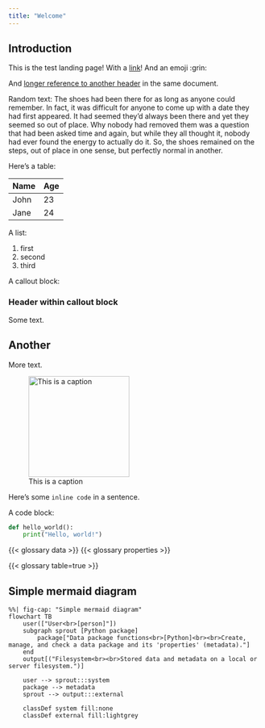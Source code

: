 ```yaml
---
title: "Welcome"
---
```


## Introduction

This is the test landing page! With a [link](https://duckduckgo.com/)! And an emoji :grin:

And [longer reference to another header](index.qmd#another) in the same document.

Random text:
The shoes had been there for as long as anyone could remember. In fact, it was
difficult for anyone to come up with a date they had first appeared. It had
seemed they'd always been there and yet they seemed so out of place. Why nobody
had removed them was a question that had been asked time and again, but while
they all thought it, nobody had ever found the energy to actually do it. So, the
shoes remained on the steps, out of place in one sense, but perfectly normal in
another.


Here's a table:

| Name | Age |
|------|-----|
| John | 23  |
| Jane | 24  |

A list:

1. first
2. second
3. third

A callout block:

::: callout-tip
### Header within callout block

Some text.
:::

## Another

More text.

![This is a caption](_extensions/seedcase-theme/logos/seedcase-logo.svg){width="200"}

Here's some `inline code` in a sentence.

A code block:

```python
def hello_world():
    print("Hello, world!")
```

{{< glossary data >}}
{{< glossary properties >}}

{{< glossary table=true >}}

## Simple mermaid diagram

::: column-page
```mermaid
%%| fig-cap: "Simple mermaid diagram"
flowchart TB
    user(["User<br>[person]"])
    subgraph sprout [Python package]
        package["Data package functions<br>[Python]<br><br>Create, manage, and check a data package and its 'properties' (metadata)."]
    end
    output[("Filesystem<br><br>Stored data and metadata on a local or server filesystem.")]

    user --> sprout:::system
    package --> metadata
    sprout --> output:::external

    classDef system fill:none
    classDef external fill:lightgrey
```
:::
